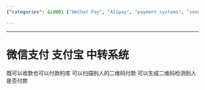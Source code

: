 ```yaml
---
{"categories": &id001 ["WeChat Pay", "Alipay", "payment systems", "sending money", "receiving money", "QR codes", "mobile payments"], "category": "Payment Systems", "date": "2022-09-01 18:24:19", "description": "WeChat Pay and Alipay are popular payment systems in China that facilitate sending and receiving money, as well as scanning and generating QR codes for transactions.", "tags": *id001, "title": "Understanding Wechat Pay And Alipay: The Popular Payment Systems In China"}

---
```


------

# 微信支付 支付宝 中转系统

既可以收款也可以付款的库 可以扫描别人的二维码付款 可以生成二维码检测别人是否付款

